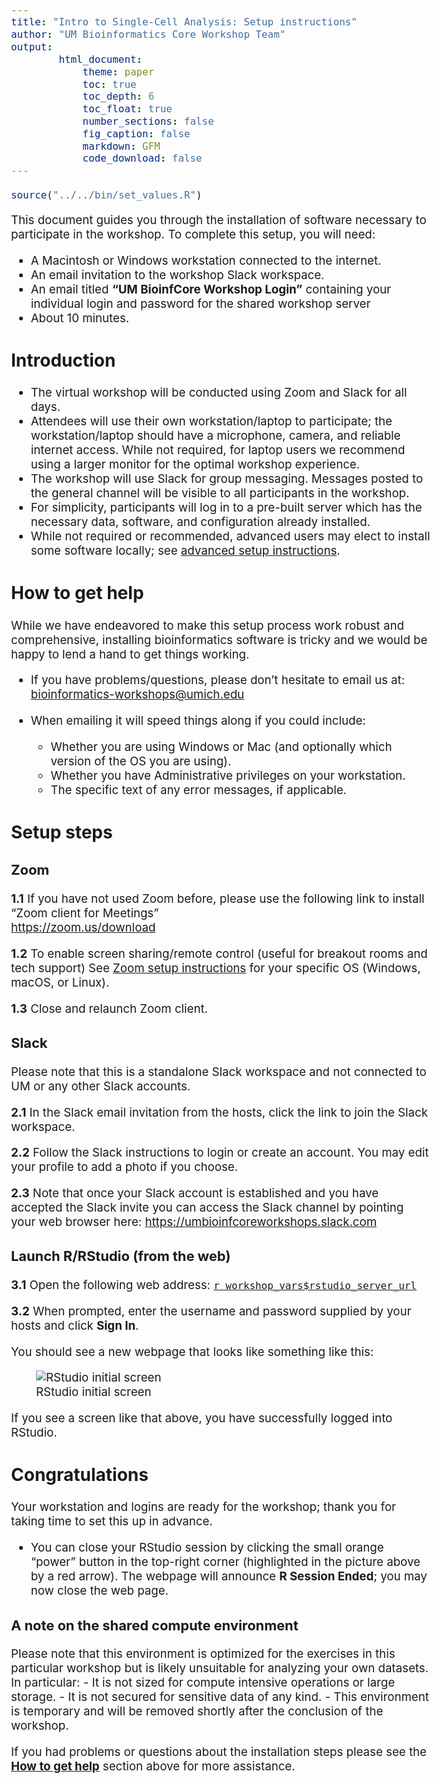 ```yaml
---
title: "Intro to Single-Cell Analysis: Setup instructions"
author: "UM Bioinformatics Core Workshop Team"
output:
        html_document:
            theme: paper
            toc: true
            toc_depth: 6
            toc_float: true
            number_sections: false
            fig_caption: false
            markdown: GFM
            code_download: false
---
```

<style type="text/css">
body{ /* Normal  */
      font-size: 14pt;
  }
  
</style>

```r
source("../../bin/set_values.R")
```

This document guides you through the installation of software necessary
to participate in the workshop. To complete
this setup, you will need:

-   A Macintosh or Windows workstation connected to the internet.
-   An email invitation to the workshop Slack workspace.
-   An email titled **"UM BioinfCore Workshop Login"** containing your
    individual login and password for the shared workshop server
-   About 10 minutes.


## Introduction

-   The virtual workshop will be conducted using Zoom and Slack for all days.
-   Attendees will use their own workstation/laptop to participate; the
    workstation/laptop should have a microphone, camera, and reliable
    internet access. While not required, for laptop users we recommend using a
    larger monitor for the optimal workshop experience.
-   The workshop will use Slack for group messaging. Messages posted to the
    general channel will be visible to all participants in the workshop.
-   For simplicity, participants will log in to a pre-built server which
    has the necessary data, software, and configuration already installed.
-   While not required or recommended, advanced users may elect to install some software
    locally; see [advanced setup instructions](setup_instructions_advanced.html).

## How to get help

While we have endeavored to make this setup process work robust and
comprehensive, installing bioinformatics software is tricky and we would
be happy to lend a hand to get things working.

-   If you have problems/questions, please don't hesitate to email us
    at:
    [bioinformatics-workshops@umich.edu](mailto:bioinformatics-workshops@umich.edu)

-   When emailing it will speed things along if you could include:
    -   Whether you are using Windows or Mac (and optionally which
        version of the OS you are using).
    -   Whether you have Administrative privileges on your workstation.
    -   The specific text of any error messages, if applicable.

## Setup steps

### **Zoom**

 **1.1** If you have not used Zoom before, please use the following link to
install "Zoom client for Meetings"\
[https://zoom.us/download](https://zoom.us/download){target="_blank"}

 **1.2** To enable screen sharing/remote control (useful for breakout rooms and tech support)
See [Zoom setup instructions](https://support.zoom.com/hc/en/article?id=zm_kb&sysparm_article=KB0078476#mcetoc_1igj75s0ve2){target="_blank"} for your specific OS (Windows, macOS, or Linux).

 **1.3**  Close and relaunch Zoom client.

### **Slack**
Please note that this is a standalone Slack workspace and not connected to UM or any other Slack accounts.

 **2.1** In the Slack email invitation from the hosts, click the link to join the Slack workspace.

 **2.2** Follow the Slack instructions to login or create an account. You may
    edit your profile to add a photo if you choose.

 **2.3** Note that once your Slack account is established and you have accepted the
    Slack invite you can access the Slack channel by pointing your web browser
    here: [https://umbioinfcoreworkshops.slack.com](https://umbioinfcoreworkshops.slack.com){target="_blank"}


### **Launch R/RStudio (from the web)**

**3.1** Open the following web address: [`r workshop_vars$rstudio_server_url`](`r workshop_vars$rstudio_server_url`){target="blank"}

**3.2** When prompted, enter the  username and password supplied by your hosts and
 click **Sign In**.

 You should see a new webpage that looks like something like this:

 ![RStudio initial screen](images/setup_instructions_rstudio.png)

 If you see a screen like that above, you have successfully logged into RStudio.

## Congratulations
Your workstation and logins are ready for the workshop; thank you for
   taking time to set this up in advance.

   - You can close your RStudio session by clicking the small orange "power"
     button in the top-right corner (highlighted in the picture above by a red
     arrow).  The webpage will announce **R&nbsp;Session&nbsp;Ended**; you may now close
     the web page.

### A note on the shared compute environment

Please note that this environment is optimized for the exercises in this
particular workshop but is likely unsuitable for analyzing your own
datasets. In particular:
- It is not sized for compute intensive operations or large storage.
- It is not secured for sensitive data of any kind.
- This environment is temporary and will be removed shortly after the
  conclusion of the workshop.

If you had problems or questions about the installation steps
please see the **[How to get help](#how-to-get-help)** section above for
more assistance.
